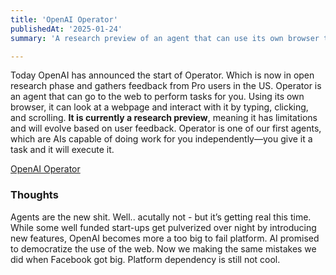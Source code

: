 ```yaml
---
title: 'OpenAI Operator'
publishedAt: '2025-01-24'
summary: 'A research preview of an agent that can use its own browser to perform tasks for you.'

---
```


Today OpenAI has announced the start of Operator. Which is now in open research phase and gathers feedback from Pro users in the US.
Operator is an agent that can go to the web to perform tasks for you. Using its own browser, it can look at a webpage and interact with it by typing, clicking, and scrolling. **It is currently a research preview**, meaning it has limitations and will evolve based on user feedback. Operator is one of our first agents, which are AIs capable of doing work for you independently—you give it a task and it will execute it.

[OpenAI Operator](https://openai.com/index/introducing-operator/)

### Thoughts

Agents are the new shit. Well.. acutally not - but it’s getting real this time. While some well funded start-ups get pulverized over night by introducing new features, OpenAI becomes more a too big to fail platform. AI promised to democratize the use of the web. Now we making the same mistakes we did when Facebook got big. Platform dependency is still not cool.